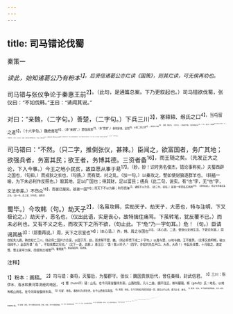 ```yaml
---
---
---
```

title: 司马错论伐蜀
---



秦策一

*读此，始知诸葛公乃有粉本<sup>1】。后贤信诸葛公亦烂读《国策》，则其烂读，可无侯再劝也。*

司马错与张仪争论于秦惠王前<sup>2】。（此句，是通篇总案。下乃更叙起也。）司马错欲伐蜀，张仪曰：“不如伐韩。”王曰：“请闻其说。”

对曰：“亲魏，（二字句。）善楚，（二字句。）下兵三川<sup>3】，塞辕辕、缑氏之口<sup>4】，当屯留之道<sup>5】，（十六字句。）魏绝南阳<sup>6】，（承“亲魏”。）楚临南郑<sup>7】，（承“菩楚”。）秦攻新城、宜阳<sup>8】，以临二周之郊<sup>9】，诛周主之罪<sup>10】，侵楚、魏之地。（承下兵。）周自知不救，九鼎宝器必出<sup>11】。（一利。）据九鼎，按图籍<sup>12】，挟天子以令天下，天下莫敢不听，（又利。）此王业也。（此段，先陈已所以欲伐韩之利。）今夫蜀，西辟之国<sup>13】3，而戎狄之长也，弊兵劳众不足以成名<sup>16】，得其地不足以为利。（此段，次破司马错欲伐蜀之失。）臣闻：“争名者于朝，争利者于市。＇今三川、周室，天下之市朝也，而王不争焉，顾争于戎狄<sup>15】，去王业远矣。”（总断伐韩伐蜀相去。）

司马错曰：“不然。（只二字，推倒张仪，甚辣。）臣闻之，欲富国者，务广其地；欲强兵者，务富其民；欲王者，务博其德。三资者备<sup>16】，而王随之矣。（先发正大之论，下入今事。）今王之地小民贫，故臣愿从事于易<sup>17】。（妙，妙！识时务名俊杰，错论事称矣。）夫蜀西辟之国也，（句抑。）而戎狄之长也，（句扬。）而有桀、纣之乱。（加一句。）以秦攻之，譬如使豺狼逐群羊也。（斜插一喻，为下未必利作反照也。）取其地，足以广国也；得其财，足以富民；缮兵（此二句，说实。有“也”字，无“也”字，文法参差。）不伤众<sup>18】，而彼已服矣。故拔一国<sup>19】；而天下不以为暴；利尽西海<sup>2】，诸侯不以为贪。（此三句，说名。）是我一举而名实两附<sup>20】.（其利如此。）而又有禁暴正乱之名。（加一句，应上桀、纣句也。自陈伐

蜀毕。）今攻韩（句。）劫天子<sup>2】，（名虽攻韩，实劫天子。劫天子，大恶也，特与注明，下又极论之。）劫天子，恶名也，（仪出此语，实是丧心，故特擒住痛骂。下虽转笔，犹反覆不已。）而未必利也，又有不义之名，而攻天下之所不欲，（句止此。下“危”乃一字句耳。）危！（句。）臣请谒其故<sup>3】：（郑重再说。）周，天下之宗室也<sup>14】；（本心语。）齐，韩、周之与国也<sup>20】。（本心语。二语，使张仪无地生活。下更论利害。）周自知失九鼎，韩自知亡三川，则必将二国并力合谋，以因于齐、赵，而求解乎楚、魏。（则必将贯下成二十字句。）以鼎与楚，以地与魏，王不能禁。（论事又绝明畅，破仪伐韩半。）此臣所谓＇危＇，不如伐蜀之完也。”（又下一语，总断。）惠王曰：“善！寡人听子。”（四字，亦如刘先生声口。大奇，大奇！）卒起兵伐蜀，十月取之，遂定蜀。蜀主更号为侯，而使陈庄相蜀<sup>2】。蜀既属<sup>3】，秦益强富厚，轻诸侯。

<sup>注释】

<sup>1】粉本：画稿。
<sup>2】司马错：秦将，灭蜀后，为蜀郡守。张仪：魏国贵族后代，曾任秦相，封武信君。
<sup>3】三川：指伊水、洛水和黄河等流经的地区。
<sup>4】镮（huón环）辕：山名，在今河南省偃师东南，山路险阻，凡十二曲，循环往还，故叫辗辕。缑（gōu勾）氏：地名，以地有缑山而名。在今河南省偃师东南。
<sup>5】屯留：地名，春秋时为赤狄邑，在今山西省东南部。
<sup>6】南阳：地名，在今河南省济源至获嘉一带，因在太行山南，黄河之北，故名。
<sup>7】南郑：地名，在今陕西省西南部，汉江上游，邻接四川省。
<sup>8】新城：地名，在今河南商丘市境。宜阳；地名，在今河南省西部。
<sup>9】二周：即西周和东周。
<sup>10】诛：讨。周主：指东周君和西周君。
<sup>11】九鼎：相传夏禹所铸，以象九州，夏、商、周时奉为传国之宝。
<sup>12】图籍：地图和户籍。
<sup>13】辟：通“僻”，偏僻。
<sup>14】弊：败。
<sup>15】顾：反、却。
<sup>16】三资者备：指上文所言土地、民富、博德三者齐备。
<sup>17】愿：希望。1缮：整治。
<sup>19】拔：攻下。
<sup>20】西海：泛指西方，此指蜀国。
<sup>21】名：指不贪暴。实：指得蜀国。
<sup>22】劫：胁迫。
<sup>23】谒：陈述。
<sup>24】宗室：指大宗之家。
<sup>25】与国：盟国。
<sup>26】因：通过。
<sup>27】完：保全。指伐蜀必不伤败。
<sup>28】卒：终于。
<sup>29】陈庄：秦臣，为蜀相。
<sup>30属：归附。